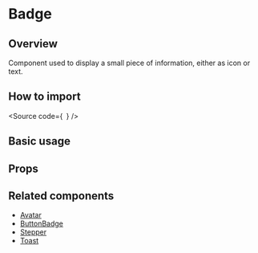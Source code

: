 

<Meta of={Stories} />

# Badge

## Overview

Component used to display a small piece of information, either as icon or text.

## How to import

<Source
  code={`
`}
/>

## Basic usage

<Canvas of={Stories.Base} />

## Props

<ArgTypes of={Stories} />

## Related components

- [Avatar](?path=/components-core-navigation-stepper-doc--page)
- [ButtonBadge](/?path=/components-core-navigation-stepper-doc--page)
- [Stepper](/?path=/components-core-navigation-stepper-doc--page)
- [Toast](/?path=/components-core-navigation-stepper-doc--page)
